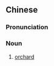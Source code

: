 {{also|果园}}
==Chinese==
{{zh-forms|s=果园}}

===Pronunciation===
{{zh-pron
|m=guǒyuán
|c=gwo2 jyun4
|cat=n
}}

===Noun===
{{zh-noun}}

# [[orchard]]